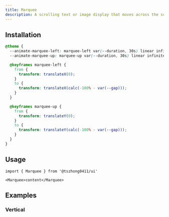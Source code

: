 ```yaml
---
title: Marquee
description: A scrolling text or image display that moves across the screen.
---
```


<ComponentPreview name='marquee/marquee' />

## Installation

```css title='app/globals.css'
@theme {
  --animate-marquee-left: marquee-left var(--duration, 30s) linear infinite;
  --animate-marquee-up: marquee-up var(--duration, 30s) linear infinite;

  @keyframes marquee-left {
    from {
      transform: translateX(0);
    }
    to {
      transform: translateX(calc(-100% - var(--gap)));
    }
  }

  @keyframes marquee-up {
    from {
      transform: translateY(0);
    }
    to {
      transform: translateY(calc(-100% - var(--gap)));
    }
  }
}
```

## Usage

```tsx
import { Marquee } from '@tszhong0411/ui'
```

```tsx
<Marquee>content</Marquee>
```

## Examples

### Vertical

<ComponentPreview name='marquee/vertical' />
